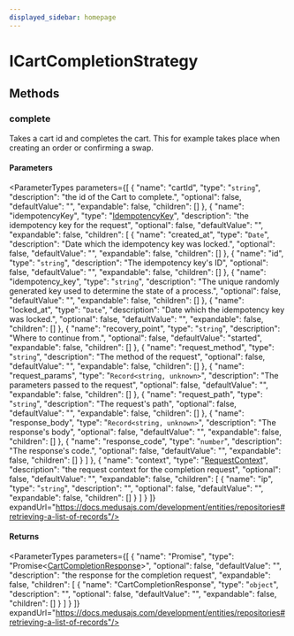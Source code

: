 ```yaml
---
displayed_sidebar: homepage
---
```



# ICartCompletionStrategy

## Methods

### complete

Takes a cart id and completes the cart. This for example takes place when
creating an order or confirming a swap.

#### Parameters

<ParameterTypes parameters={[
  {
    "name": "cartId",
    "type": "`string`",
    "description": "the id of the Cart to complete.",
    "optional": false,
    "defaultValue": "",
    "expandable": false,
    "children": []
  },
  {
    "name": "idempotencyKey",
    "type": "[IdempotencyKey](../../entities/classes/entities.IdempotencyKey.mdx)",
    "description": "the idempotency key for the request",
    "optional": false,
    "defaultValue": "",
    "expandable": false,
    "children": [
      {
        "name": "created_at",
        "type": "`Date`",
        "description": "Date which the idempotency key was locked.",
        "optional": false,
        "defaultValue": "",
        "expandable": false,
        "children": []
      },
      {
        "name": "id",
        "type": "`string`",
        "description": "The idempotency key's ID",
        "optional": false,
        "defaultValue": "",
        "expandable": false,
        "children": []
      },
      {
        "name": "idempotency_key",
        "type": "`string`",
        "description": "The unique randomly generated key used to determine the state of a process.",
        "optional": false,
        "defaultValue": "",
        "expandable": false,
        "children": []
      },
      {
        "name": "locked_at",
        "type": "`Date`",
        "description": "Date which the idempotency key was locked.",
        "optional": false,
        "defaultValue": "",
        "expandable": false,
        "children": []
      },
      {
        "name": "recovery_point",
        "type": "`string`",
        "description": "Where to continue from.",
        "optional": false,
        "defaultValue": "started",
        "expandable": false,
        "children": []
      },
      {
        "name": "request_method",
        "type": "`string`",
        "description": "The method of the request",
        "optional": false,
        "defaultValue": "",
        "expandable": false,
        "children": []
      },
      {
        "name": "request_params",
        "type": "`Record<string, unknown>`",
        "description": "The parameters passed to the request",
        "optional": false,
        "defaultValue": "",
        "expandable": false,
        "children": []
      },
      {
        "name": "request_path",
        "type": "`string`",
        "description": "The request's path",
        "optional": false,
        "defaultValue": "",
        "expandable": false,
        "children": []
      },
      {
        "name": "response_body",
        "type": "`Record<string, unknown>`",
        "description": "The response's body",
        "optional": false,
        "defaultValue": "",
        "expandable": false,
        "children": []
      },
      {
        "name": "response_code",
        "type": "`number`",
        "description": "The response's code.",
        "optional": false,
        "defaultValue": "",
        "expandable": false,
        "children": []
      }
    ]
  },
  {
    "name": "context",
    "type": "[RequestContext](../types/medusa.RequestContext.mdx)",
    "description": "the request context for the completion request",
    "optional": false,
    "defaultValue": "",
    "expandable": false,
    "children": [
      {
        "name": "ip",
        "type": "`string`",
        "description": "",
        "optional": false,
        "defaultValue": "",
        "expandable": false,
        "children": []
      }
    ]
  }
]} expandUrl="https://docs.medusajs.com/development/entities/repositories#retrieving-a-list-of-records"/>

#### Returns

<ParameterTypes parameters={[
  {
    "name": "Promise",
    "type": "Promise&#60;[CartCompletionResponse](../types/medusa.CartCompletionResponse.mdx)&#62;",
    "optional": false,
    "defaultValue": "",
    "description": "the response for the completion request",
    "expandable": false,
    "children": [
      {
        "name": "CartCompletionResponse",
        "type": "`object`",
        "description": "",
        "optional": false,
        "defaultValue": "",
        "expandable": false,
        "children": []
      }
    ]
  }
]} expandUrl="https://docs.medusajs.com/development/entities/repositories#retrieving-a-list-of-records"/>
